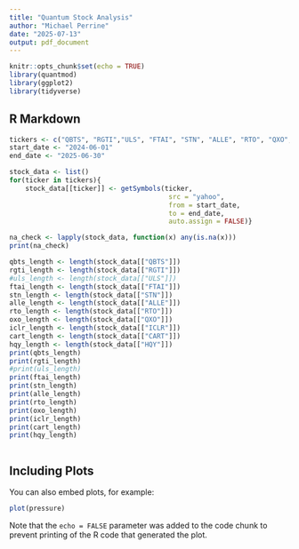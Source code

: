 ```yaml
---
title: "Quantum Stock Analysis"
author: "Michael Perrine"
date: "2025-07-13"
output: pdf_document
---
```


```r
knitr::opts_chunk$set(echo = TRUE)
library(quantmod)
library(ggplot2)
library(tidyverse)
```

## R Markdown



```r
tickers <- c("QBTS", "RGTI","ULS", "FTAI", "STN", "ALLE", "RTO", "QXO", "ICLR", "CART", "HQY")
start_date <- "2024-06-01"
end_date <- "2025-06-30"
```

```r
stock_data <- list()
for(ticker in tickers){
    stock_data[[ticker]] <- getSymbols(ticker, 
                                        src = "yahoo", 
                                        from = start_date,
                                        to = end_date,
                                        auto.assign = FALSE)}
```

```r
na_check <- lapply(stock_data, function(x) any(is.na(x)))
print(na_check)

```

```r
qbts_length <- length(stock_data[["QBTS"]])
rgti_length <- length(stock_data[["RGTI"]])
#uls_length <- length(stock_data[["ULS"]])
ftai_length <- length(stock_data[["FTAI"]])
stn_length <- length(stock_data[["STN"]])
alle_length <- length(stock_data[["ALLE"]])
rto_length <- length(stock_data[["RTO"]])
oxo_length <- length(stock_data[["QXO"]])
iclr_length <- length(stock_data[["ICLR"]])
cart_length <- length(stock_data[["CART"]])
hqy_length <- length(stock_data[["HQY"]])
print(qbts_length)
print(rgti_length)
#print(uls_length)
print(ftai_length)
print(stn_length)
print(alle_length)
print(rto_length)
print(oxo_length)
print(iclr_length)
print(cart_length)
print(hqy_length)
```
```r

```










## Including Plots

You can also embed plots, for example:

```r
plot(pressure)
```

Note that the `echo = FALSE` parameter was added to the code chunk to prevent printing of the R code that generated the plot.
